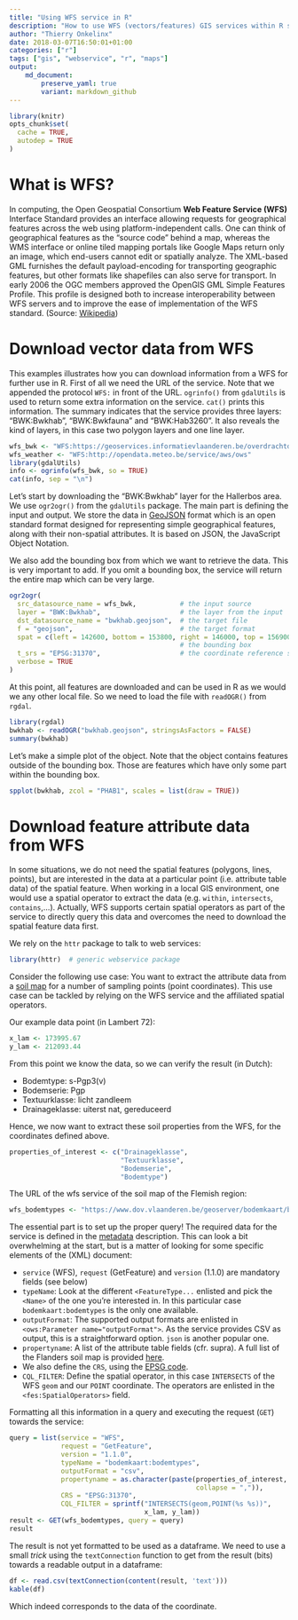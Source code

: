 ```yaml
---
title: "Using WFS service in R"
description: "How to use WFS (vectors/features) GIS services within R scripts"
author: "Thierry Onkelinx"
date: 2018-03-07T16:50:01+01:00
categories: ["r"]
tags: ["gis", "webservice", "r", "maps"]
output: 
    md_document:
        preserve_yaml: true
        variant: markdown_github
---
```


```r
library(knitr)
opts_chunk$set(
  cache = TRUE,
  autodep = TRUE
)
```

# What is WFS?

In computing, the Open Geospatial Consortium **Web Feature Service (WFS)** Interface Standard provides an interface allowing requests for geographical features across the web using platform-independent calls. One can think of geographical features as the "source code" behind a map, whereas the WMS interface or online tiled mapping portals like Google Maps return only an image, which end-users cannot edit or spatially analyze. The XML-based GML furnishes the default payload-encoding for transporting geographic features, but other formats like shapefiles can also serve for transport. In early 2006 the OGC members approved the OpenGIS GML Simple Features Profile. This profile is designed both to increase interoperability between WFS servers and to improve the ease of implementation of the WFS standard. (Source: [Wikipedia](https://en.wikipedia.org/wiki/Web_Feature_Service))

# Download vector data from WFS

This examples illustrates how you can download information from a WFS for further use in R. First of all we need the URL of the service. Note that we appended the protocol `WFS:` in front of the URL. `ogrinfo()` from `gdalUtils` is used to return some extra information on the service. `cat()` prints this information. The summary indicates that the service provides three layers: "BWK:Bwkhab", "BWK:Bwkfauna" and "BWK:Hab3260". It also reveals the kind of layers, in this case two polygon layers and one line layer.

```r
wfs_bwk <- "WFS:https://geoservices.informatievlaanderen.be/overdrachtdiensten/BWK/wfs"
wfs_weather <- "WFS:http://opendata.meteo.be/service/aws/ows"
library(gdalUtils)
info <- ogrinfo(wfs_bwk, so = TRUE)
cat(info, sep = "\n")
```

Let's start by downloading the "BWK:Bwkhab" layer for the Hallerbos area. We use `ogr2ogr()` from the `gdalUtils` package. The main part is defining the input and output. We store the data in [GeoJSON](https://en.wikipedia.org/wiki/GeoJSON) format which is an open standard format designed for representing simple geographical features, along with their non-spatial attributes. It is based on JSON, the JavaScript Object Notation.

We also add the bounding box from which we want to retrieve the data. This is very important to add. If you omit a bounding box, the service will return the entire map which can be very large.

```r
ogr2ogr(
  src_datasource_name = wfs_bwk,           # the input source
  layer = "BWK:Bwkhab",                    # the layer from the input
  dst_datasource_name = "bwkhab.geojson",  # the target file
  f = "geojson",                           # the target format
  spat = c(left = 142600, bottom = 153800, right = 146000, top = 156900),
                                           # the bounding box
  t_srs = "EPSG:31370",                    # the coordinate reference system
  verbose = TRUE
)
```

At this point, all features are downloaded and can be used in R as we would we any other local file. So we need to load the file with `readOGR()` from `rgdal`.

```r
library(rgdal)
bwkhab <- readOGR("bwkhab.geojson", stringsAsFactors = FALSE)
summary(bwkhab)
```

Let's make a simple plot of the object. Note that the object contains features outside of the bounding box. Those are features which have only some part within the bounding box.

```r
spplot(bwkhab, zcol = "PHAB1", scales = list(draw = TRUE))
```

# Download feature attribute data from WFS

In some situations, we do not need the spatial features (polygons, lines, points), but are interested in the data at a particular point (i.e. attribute table data) of the spatial feature. When working in a local GIS environment, one would use a spatial operator to extract the data (e.g. `within`, `intersects`, `contains`,...). Actually, WFS supports certain spatial operators as part of the service to directly query this data and overcomes the need to download the spatial feature data first.

We rely on the `httr`  package to talk to web services:

```r
library(httr)  # generic webservice package
```

Consider the following use case: You want to extract the attribute data from a [soil map](http://www.geopunt.be/catalogus/datasetfolder/5c129f2d-4498-4bc3-8860-01cb2d513f8f) for a number of sampling points (point coordinates). This use case can be tackled by relying on the WFS service and the affiliated spatial operators.

Our example data point (in Lambert 72):
```r
x_lam <- 173995.67
y_lam <- 212093.44
```

From this point we know the data, so we can verify the result (in Dutch):

* Bodemtype:	s-Pgp3(v)
* Bodemserie:	Pgp
* Textuurklasse:	licht zandleem
* Drainageklasse:	uiterst nat, gereduceerd

Hence, we now want to extract these soil properties from the WFS, for the coordinates defined above. 
```r
properties_of_interest <- c("Drainageklasse",
                            "Textuurklasse",
                            "Bodemserie",
                            "Bodemtype")
```

The URL of the wfs service of the soil map of the Flemish region:
```r
wfs_bodemtypes <- "https://www.dov.vlaanderen.be/geoserver/bodemkaart/bodemtypes/wfs?"
```

The essential part is to set up the proper query! The required data for the service is defined in the [metadata](https://www.dov.vlaanderen.be/geoserver/bodemkaart/bodemtypes/wfs?version=1.1.0&request=GetCapabilities&service=wfs) description. This can look a bit overwhelming at the start, but is a matter of looking for some specific elements of the (XML) document:

* `service` (WFS), `request` (GetFeature) and `version` (1.1.0) are mandatory fields (see below)
* `typeName`: Look at the different `<FeatureType...` enlisted and pick the `<Name>` of the one you're interested in. In this particular case `bodemkaart:bodemtypes` is the only one available.
* `outputFormat`: The supported output formats are enlisted in `<ows:Parameter name="outputFormat">`. As the service provides CSV as output, this is a straightforward option. `json` is another popular one.
* `propertyname`: A list of the attribute table fields (cfr. supra). A full list of the Flanders soil map is provided [here](https://www.dov.vlaanderen.be/geoserver/bodemkaart/bodemtypes/wfs?request=DescribeFeatureType).
* We also define the `CRS`, using the [EPSG code](http://spatialreference.org/).
* `CQL_FILTER`: Define the spatial operator, in this case `INTERSECTS` of the WFS `geom` and our `POINT` coordinate. The operators are enlisted in the `<fes:SpatialOperators>` field.

Formatting all this information in a query and executing the request (`GET`) towards the service:

```r
query = list(service = "WFS",
             request = "GetFeature",
             version = "1.1.0",
             typeName = "bodemkaart:bodemtypes",
             outputFormat = "csv",
             propertyname = as.character(paste(properties_of_interest,
                                               collapse = ",")),
             CRS = "EPSG:31370",
             CQL_FILTER = sprintf("INTERSECTS(geom,POINT(%s %s))",
                                  x_lam, y_lam)) 
result <- GET(wfs_bodemtypes, query = query)
result
```

The result is not yet formatted to be used as a dataframe. We need to use a small *trick* using the `textConnection` function to get from the result (bits) towards a readable output in a dataframe:

```r
df <- read.csv(textConnection(content(result, 'text')))
kable(df)
```

Which indeed corresponds to the data of the coordinate.








